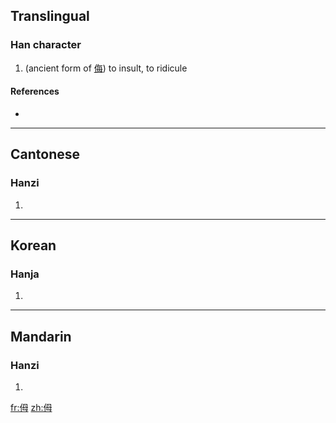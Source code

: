 ==Translingual==

===Han character===
{{Han char|rn=9|rad=人|as=05|sn=7|four=|canj=人田卜戈 (OWYI)}}

# (ancient form of [[侮]]) to insult, to ridicule

====References====
* {{Han ref|kx=0098.020|hdz=10141.050|uh=3444|ud=13380}}

----

==Cantonese==

===Hanzi===
{{yue-hanzi|jyut=|y=mou5}}

# {{defn|Cantonese|sort=人05}}

----

==Korean==

===Hanja===
{{ko-hanja|hangeul=모|rv=mo|mr=mo|y=mo|eumhun=업신여기다|ehrv=eopsin-yeogida|ehmr=ŏpsin'yŏgida|ehy=epqsin.yekita}}

# {{defn|Korean|sort=人05}}

----

==Mandarin==

===Hanzi===
{{cmn-hanzi|pin=[[wǔ]] ([[wu3]])|wg=wu<sup>3</sup>}}

# {{defn|Mandarin|sort=人05}}

[[fr:㑄]]
[[zh:㑄]]